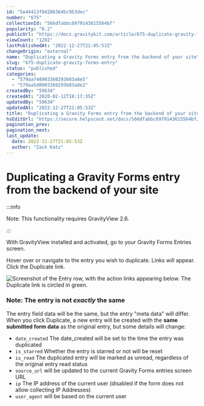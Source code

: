 ```yaml
---
id: "5e44413f04286364bc953dec"
number: "675"
collectionId: "566dfabbc6979143615564bf"
popularity: "0.2"
publicUrl: "https://docs.gravitykit.com/article/675-duplicate-gravity-forms-entry"
viewCount: "1202"
lastPublishedAt: "2022-12-27T21:05:53Z"
changeOrigin: "external"
name: "Duplicating a Gravity Forms entry from the backend of your site"
slug: "675-duplicate-gravity-forms-entry"
status: "published"
categories: 
  - "579aa748903360293603a8e5"
  - "579aa5d0903360293603a8e2"
createdBy: "59634"
createdAt: "2020-02-12T18:17:35Z"
updatedBy: "59634"
updatedAt: "2022-12-27T21:05:53Z"
title: "Duplicating a Gravity Forms entry from the backend of your site"
hsEditUrl: "https://secure.helpscout.net/docs/566dfabbc6979143615564bf/article/5e44413f04286364bc953dec"
pagination_prev: 
pagination_next: 
last_update:
  date: 2022-12-27T21:05:53Z
  author: "Zack Katz"
---
```


# Duplicating a Gravity Forms entry from the backend of your site


:::info

Note: This functionality requires GravityView 2.6.

:::



With GravityView installed and activated, go to your Gravity Forms Entries screen.

Hover over or navigate to the entry you wish to duplicate. Links will appear. Click the Duplicate link.

![Screenshot of the Entry row, with the action links appearing below. The Duplicate link is circled in green.](https://i.gravitykit.com/M8npLT+)

### Note: The entry is not *exactly* the same

The entry field data will be the same, but the entry "meta data" will differ. When you click Duplicate, a new entry will be created with the **same submitted form data** as the original entry, but some details will change:

- `date_created` The date\_created will be set to the time the entry was duplicated
- `is_starred` Whether the entry is starred or not will be reset
- `is_read` The duplicated entry will be marked as unread, regardless of the original entry read status
- `source_url` will be updated to the current Gravity Forms entries screen URL
- `ip` The IP address of the current user (disabled if the form does not allow collecting IP Addresses)
- `user_agent` will be based on the current user